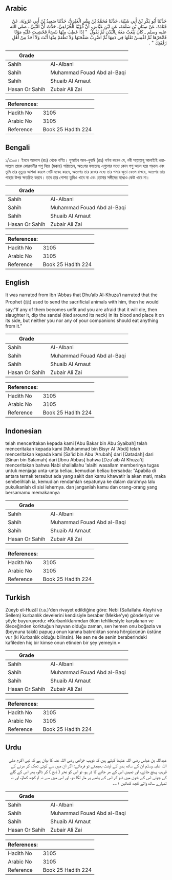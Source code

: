 ## Arabic


<div dir="rtl" lang="ar" style={{fontSize:'larger',backgroundColor:'#f8f9fa',padding:20}}>
حَدَّثَنَا أَبُو بَكْرِ بْنُ أَبِي شَيْبَةَ، حَدَّثَنَا مُحَمَّدُ بْنُ بِشْرٍ الْعَبْدِيُّ، حَدَّثَنَا سَعِيدُ بْنُ أَبِي عَرُوبَةَ، عَنْ قَتَادَةَ، عَنْ سِنَانِ بْنِ سَلَمَةَ، عَنِ ابْنِ عَبَّاسٍ، أَنَّ ذُؤَيْبًا الْخُزَاعِيَّ، حَدَّثَ أَنَّ النَّبِيَّ ـ صلى الله عليه وسلم ـ كَانَ يَبْعَثُ مَعَهُ بِالْبُدْنِ ثُمَّ يَقُولُ ‏ "‏ إِذَا عَطِبَ مِنْهَا شَىْءٌ فَخَشِيتَ عَلَيْهِ مَوْتًا فَانْحَرْهَا ثُمَّ اغْمِسْ نَعْلَهَا فِي دَمِهَا ثُمَّ اضْرِبْ صَفْحَتَهَا وَلاَ تَطْعَمْ مِنْهَا أَنْتَ وَلاَ أَحَدٌ مِنْ أَهْلِ رُفْقَتِكَ ‏"‏ ‏.‏
</div>
<div style={{backgroundColor:'#f8f9fa',padding:20, marginBottom: 10}}><table> <thead> <tr> <th>Grade</th> <th></th> </tr> </thead> <tbody> <tr><td>Sahih</td><td>Al-Albani</td></tr><tr><td>Sahih</td><td>Muhammad Fouad Abd al-Baqi</td></tr><tr><td>Sahih</td><td>Shuaib Al Arnaut</td></tr><tr><td>Hasan Or Sahih</td><td>Zubair Ali Zai</td></tr></tbody></table><table> <thead> <tr> <th>References:</th> <th></th> </tr> </thead> <tbody><tr><td>Hadith No</td><td>3105</td></tr><tr><td>Arabic No</td><td>3105</td></tr><tr><td>Reference</td><td>Book 25 Hadith 224</td></tr></tbody></table></div>

## Bengali


<div dir="ltr" lang="bn" style={{fontSize:'larger',backgroundColor:'#f8f9fa',padding:20}}>
১/৩১০৫। ইবনে আব্বাস (রাঃ) থেকে বর্ণিত। যুআইব আল-খুযাঈ (রাঃ) বর্ণনা করেন যে, নবী সাল্লাল্লাহু আলাইহি ওয়াসাল্লাম তাকে কোরবানীর পশু নিয়ে (মক্কায়) পাঠাতেন, অতঃপর বলতেনঃ এগুলোর মধ্যে কোন পশু অচল হয়ে পড়লে এবং তুমি তার মৃত্যুর আশঙ্কা করলে সেটি যবেহ করবে, অতঃপর তার রক্তের মধ্যে তার গলার জুতা ফেলে রাখবে, অতঃপর তার পাছার উপর ক্ষতচিহ্ন করবে। তবে তার গোশত তুমিও খাবে না এবং তোমার সঙ্গীদের মধ্যেও কেউ খাবে না।
</div>
<div style={{backgroundColor:'#f8f9fa',padding:20, marginBottom: 10}}><table> <thead> <tr> <th>Grade</th> <th></th> </tr> </thead> <tbody> <tr><td>Sahih</td><td>Al-Albani</td></tr><tr><td>Sahih</td><td>Muhammad Fouad Abd al-Baqi</td></tr><tr><td>Sahih</td><td>Shuaib Al Arnaut</td></tr><tr><td>Hasan Or Sahih</td><td>Zubair Ali Zai</td></tr></tbody></table><table> <thead> <tr> <th>References:</th> <th></th> </tr> </thead> <tbody><tr><td>Hadith No</td><td>3105</td></tr><tr><td>Arabic No</td><td>3105</td></tr><tr><td>Reference</td><td>Book 25 Hadith 224</td></tr></tbody></table></div>

## English


<div dir="ltr" lang="en" style={{fontSize:'larger',backgroundColor:'#f8f9fa',padding:20}}>
It was narrated from Ibn ‘Abbas that Dhu’aib Al-Khuza’i narrated that the Prophet (ﷺ) used to send the sacrificial animals with him, then he would say:“If any of them becomes unfit and you are afraid that it will die, then slaughter it, dip the sandal (tied around its neck) in its blood and place it on its side, but neither you nor any of your companions should eat anything from it.”
</div>
<div style={{backgroundColor:'#f8f9fa',padding:20, marginBottom: 10}}><table> <thead> <tr> <th>Grade</th> <th></th> </tr> </thead> <tbody> <tr><td>Sahih</td><td>Al-Albani</td></tr><tr><td>Sahih</td><td>Muhammad Fouad Abd al-Baqi</td></tr><tr><td>Sahih</td><td>Shuaib Al Arnaut</td></tr><tr><td>Hasan Or Sahih</td><td>Zubair Ali Zai</td></tr></tbody></table><table> <thead> <tr> <th>References:</th> <th></th> </tr> </thead> <tbody><tr><td>Hadith No</td><td>3105</td></tr><tr><td>Arabic No</td><td>3105</td></tr><tr><td>Reference</td><td>Book 25 Hadith 224</td></tr></tbody></table></div>

## Indonesian


<div dir="ltr" lang="id" style={{fontSize:'larger',backgroundColor:'#f8f9fa',padding:20}}>
telah menceritakan kepada kami [Abu Bakar bin Abu Syaibah] telah menceritakan kepada kami [Muhammad bin Bisyr Al 'Abdi] telah menceritakan kepada kami [Sa'id bin Abu 'Arubah] dari [Qatadah] dari [Sinan bin Salamah] dari [Ibnu Abbas] bahwa [Dzu'aib Al Khuza'i] menceritakan bahwa Nabi shallallahu 'alaihi wasallam memberinya tugas untuk menjaga unta-unta beliau, kemudian beliau bersabda: "Apabila di antara ternak tersebut ada yang sakit dan kamu khawatir ia akan mati, maka sembelihlah ia, kemudian rendamlah sepatunya ke dalam darahnya lalu pukulkanlah di sisi lehernya. dan janganlah kamu dan orang-orang yang bersamamu memakannya
</div>
<div style={{backgroundColor:'#f8f9fa',padding:20, marginBottom: 10}}><table> <thead> <tr> <th>Grade</th> <th></th> </tr> </thead> <tbody> <tr><td>Sahih</td><td>Al-Albani</td></tr><tr><td>Sahih</td><td>Muhammad Fouad Abd al-Baqi</td></tr><tr><td>Sahih</td><td>Shuaib Al Arnaut</td></tr><tr><td>Hasan Or Sahih</td><td>Zubair Ali Zai</td></tr></tbody></table><table> <thead> <tr> <th>References:</th> <th></th> </tr> </thead> <tbody><tr><td>Hadith No</td><td>3105</td></tr><tr><td>Arabic No</td><td>3105</td></tr><tr><td>Reference</td><td>Book 25 Hadith 224</td></tr></tbody></table></div>

## Turkish


<div dir="ltr" lang="tr" style={{fontSize:'larger',backgroundColor:'#f8f9fa',padding:20}}>
Züeyb el-Huzâî (r.a.)'den rivayet edildiğine göre: Nebi (Sallallahu Aleyhi ve Sellem) kurbanlık develerini kendisiyle beraber (Mekke'ye) gönderiyor ve şöyle buyuruyordu: «Kurbanlıklarımdan ölüm tehlikesiyle karşılanan ve öleceğinden korktuğun hayvan olduğu zaman, sen hemen onu boğazla ve (boynuna takılı) papuçu onun kanına batırdıktan sonra hörgücünün üstüne vur (ki Kurbanlık olduğu bilinsin). Ne sen ne de senin beraberindeki kafileden hiç bir kimse onun etinden bir şey yemeyin.»
</div>
<div style={{backgroundColor:'#f8f9fa',padding:20, marginBottom: 10}}><table> <thead> <tr> <th>Grade</th> <th></th> </tr> </thead> <tbody> <tr><td>Sahih</td><td>Al-Albani</td></tr><tr><td>Sahih</td><td>Muhammad Fouad Abd al-Baqi</td></tr><tr><td>Sahih</td><td>Shuaib Al Arnaut</td></tr><tr><td>Hasan Or Sahih</td><td>Zubair Ali Zai</td></tr></tbody></table><table> <thead> <tr> <th>References:</th> <th></th> </tr> </thead> <tbody><tr><td>Hadith No</td><td>3105</td></tr><tr><td>Arabic No</td><td>3105</td></tr><tr><td>Reference</td><td>Book 25 Hadith 224</td></tr></tbody></table></div>

## Urdu


<div dir="rtl" lang="ur" style={{fontSize:'larger',backgroundColor:'#f8f9fa',padding:20}}>
عبداللہ بن عباس رضی اللہ عنہما کہتے ہیں کہ ذویب خزاعی رضی اللہ عنہ کا بیان ہے کہ نبی اکرم صلی اللہ علیہ وسلم ان کے ساتھ ہدی کے اونٹ بھیجتے تو فرماتے: اگر ان میں سے کوئی تھک کر مرنے کے قریب پہنچ جائے، اور تمہیں اس کے مر جانے کا ڈر ہو، تو اس کو نحر ( ذبح ) کر ڈالو، پھر اس کے گلے کی جوتی اس کے خون میں ڈبو کر اس کے پٹھے پر مار لگا دو، اور اس میں سے نہ تم کچھ کھاؤ، اور نہ تمہارے ساتھ والے کچھ کھائیں ۱؎۔
</div>
<div style={{backgroundColor:'#f8f9fa',padding:20, marginBottom: 10}}><table> <thead> <tr> <th>Grade</th> <th></th> </tr> </thead> <tbody> <tr><td>Sahih</td><td>Al-Albani</td></tr><tr><td>Sahih</td><td>Muhammad Fouad Abd al-Baqi</td></tr><tr><td>Sahih</td><td>Shuaib Al Arnaut</td></tr><tr><td>Hasan Or Sahih</td><td>Zubair Ali Zai</td></tr></tbody></table><table> <thead> <tr> <th>References:</th> <th></th> </tr> </thead> <tbody><tr><td>Hadith No</td><td>3105</td></tr><tr><td>Arabic No</td><td>3105</td></tr><tr><td>Reference</td><td>Book 25 Hadith 224</td></tr></tbody></table></div>